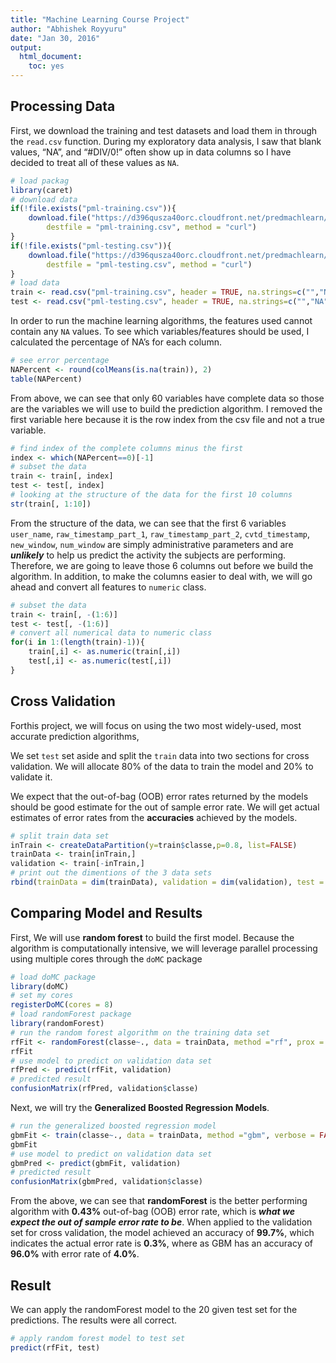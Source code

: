 ```yaml
---
title: "Machine Learning Course Project"
author: "Abhishek Royyuru"
date: "Jan 30, 2016"
output:
  html_document:
    toc: yes
---
```


## Processing Data

First, we download the training and test datasets and load them in through the `read.csv` function. During my exploratory data analysis, I saw that blank values, "NA", and "#DIV/0!" often show up in data columns so I have decided to treat all of these values as `NA`. 

```r
# load packag
library(caret)
# download data 
if(!file.exists("pml-training.csv")){
	download.file("https://d396qusza40orc.cloudfront.net/predmachlearn/pml-training.csv", 
		destfile = "pml-training.csv", method = "curl")
}
if(!file.exists("pml-testing.csv")){
	download.file("https://d396qusza40orc.cloudfront.net/predmachlearn/pml-testing.csv", 
		destfile = "pml-testing.csv", method = "curl")
}
# load data
train <- read.csv("pml-training.csv", header = TRUE, na.strings=c("","NA", "#DIV/0!"))
test <- read.csv("pml-testing.csv", header = TRUE, na.strings=c("","NA", "#DIV/0!"))
```

In order to run the machine learning algorithms, the features used cannot contain any `NA` values. To see which variables/features should be used, I calculated the percentage of NA's for each column. 

```r
# see error percentage 
NAPercent <- round(colMeans(is.na(train)), 2)
table(NAPercent)
```
From above, we can see that only 60 variables have complete data so those are the variables we will use to build the prediction algorithm. I removed the first variable here because it is the row index from the csv file and not a true variable.

```r
# find index of the complete columns minus the first 
index <- which(NAPercent==0)[-1]
# subset the data
train <- train[, index]
test <- test[, index]
# looking at the structure of the data for the first 10 columns
str(train[, 1:10])
```
From the structure of the data, we can see that the first 6 variables `user_name`, `raw_timestamp_part_1`, `raw_timestamp_part_2`, `cvtd_timestamp`, `new_window`, `num_window` are simply administrative parameters and are ***unlikely*** to help us predict the activity the subjects are performing. Therefore, we are going to leave those 6 columns out before we build the algorithm. In addition, to make the columns easier to deal with, we will go ahead and convert all features to `numeric` class.

```r
# subset the data
train <- train[, -(1:6)]
test <- test[, -(1:6)]
# convert all numerical data to numeric class
for(i in 1:(length(train)-1)){
    train[,i] <- as.numeric(train[,i])
    test[,i] <- as.numeric(test[,i])
}
```

## Cross Validation

Forthis project, we will focus on using the two most widely-used, most accurate prediction algorithms, 

We set `test` set aside and split the `train` data into two sections for cross validation. We will allocate 80% of the data to train the model and 20% to validate it.

We expect that the out-of-bag (OOB) error rates returned by the models should be good estimate for  the out of sample error rate. We will get actual estimates of error rates from the **accuracies** achieved by the models.

```r
# split train data set
inTrain <- createDataPartition(y=train$classe,p=0.8, list=FALSE)
trainData <- train[inTrain,]
validation <- train[-inTrain,]
# print out the dimentions of the 3 data sets
rbind(trainData = dim(trainData), validation = dim(validation), test = dim(test))
```

## Comparing Model and Results 

First, We will use **random forest** to build the first model. Because the algorithm is computationally intensive, we will leverage parallel processing using multiple cores through the `doMC` package

```r
# load doMC package 
library(doMC)
# set my cores 
registerDoMC(cores = 8)
# load randomForest package
library(randomForest)
# run the random forest algorithm on the training data set
rfFit <- randomForest(classe~., data = trainData, method ="rf", prox = TRUE)
rfFit
# use model to predict on validation data set
rfPred <- predict(rfFit, validation)
# predicted result
confusionMatrix(rfPred, validation$classe)
```

Next, we will try the **Generalized Boosted Regression Models**.

```r
# run the generalized boosted regression model
gbmFit <- train(classe~., data = trainData, method ="gbm", verbose = FALSE)
gbmFit
# use model to predict on validation data set
gbmPred <- predict(gbmFit, validation)
# predicted result
confusionMatrix(gbmPred, validation$classe)
```
From the above, we can see that **randomForest** is the better performing algorithm with **0.43%** out-of-bag (OOB) error rate, which is ***what we expect the out of sample error rate to be***. When applied to the validation set for cross validation, the model achieved an accuracy of **99.7%**, which indicates the actual error rate is **0.3%**, where as GBM has an accuracy of **96.0%** with error rate of **4.0%**.


## Result

We can apply the randomForest model to the 20 given test set for the predictions. The results were all correct.

```r
# apply random forest model to test set
predict(rfFit, test)
```

